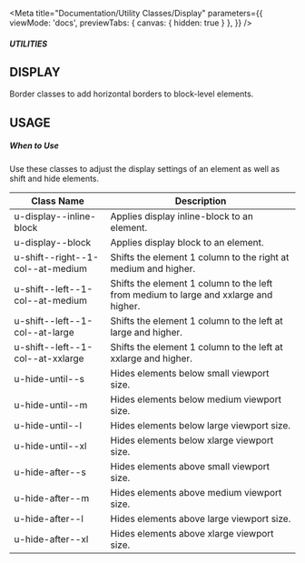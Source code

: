 
<Meta
    title="Documentation/Utility Classes/Display"
    parameters={{
        viewMode: 'docs',
        previewTabs: {
            canvas: { hidden: true }
        },
    }}
/>

##### UTILITIES
## DISPLAY
Border classes to add horizontal borders to block-level elements.
## USAGE
##### When to Use
Use these classes to adjust the display settings of an element as well as shift and hide elements.

<table>
    <thead>
    <tr>
        <th>Class Name</th>
        <th>Description</th>
    </tr>
    </thead>
    <tbody>
    <tr>
        <td>u-display--inline-block</td>
        <td>Applies display inline-block to an element.</td>
    </tr>
    <tr>
        <td>u-display--block</td>
        <td>Applies display block to an element.</td>
    </tr>
    <tr>
        <td>u-shift--right--1-col--at-medium</td>
        <td>Shifts the element 1 column to the right at medium and higher.</td>
    </tr>
    <tr>
        <td>u-shift--left--1-col--at-medium</td>
        <td>Shifts the element 1 column to the left from medium to large and xxlarge and higher.</td>
    </tr>
    <tr>
        <td>u-shift--left--1-col--at-large</td>
        <td>Shifts the element 1 column to the left at large and higher.</td>
    </tr>
    <tr>
        <td>u-shift--left--1-col--at-xxlarge</td>
        <td>Shifts the element 1 column to the left at xxlarge and higher.</td>
    </tr>
    <tr>
        <td>u-hide-until--s</td>
        <td>Hides elements below small viewport size.</td>
    </tr>
    <tr>
        <td>u-hide-until--m</td>
        <td>Hides elements below medium viewport size.</td>
    </tr>
    <tr>
        <td>u-hide-until--l</td>
        <td>Hides elements below large viewport size.</td>
    </tr>
    <tr>
        <td>u-hide-until--xl</td>
        <td>Hides elements below xlarge viewport size.</td>
    </tr>
    <tr>
        <td>u-hide-after--s</td>
        <td>Hides elements above small viewport size.</td>
    </tr>
    <tr>
        <td>u-hide-after--m</td>
        <td>Hides elements above medium viewport size.</td>
    </tr>
    <tr>
        <td>u-hide-after--l</td>
        <td>Hides elements above large viewport size.</td>
    </tr>
    <tr>
        <td>u-hide-after--xl</td>
        <td>Hides elements above xlarge viewport size.</td>
    </tr>
    </tbody>
</table>

